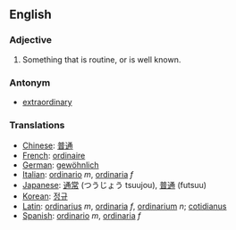 ==English==

===Adjective===
#Something that is routine, or is well known.

===Antonym===
*[[extraordinary]]

===Translations===

*[[Chinese]]: [[普通]]
*[[French]]: [[ordinaire]]
*[[German]]: [[gewöhnlich]]
*[[Italian]]: [[ordinario]] ''m'', [[ordinaria]] ''f''
*[[Japanese]]: [[通常]] (つうじょう tsuujou), [[普通]] (futsuu)
*[[Korean]]: [[정규]]
*[[Latin]]: [[ordinarius]] ''m'', [[ordinaria]] ''f'', [[ordinarium]] ''n''; [[cotidianus]]
*[[Spanish]]: [[ordinario]] ''m'', [[ordinaria]] ''f''